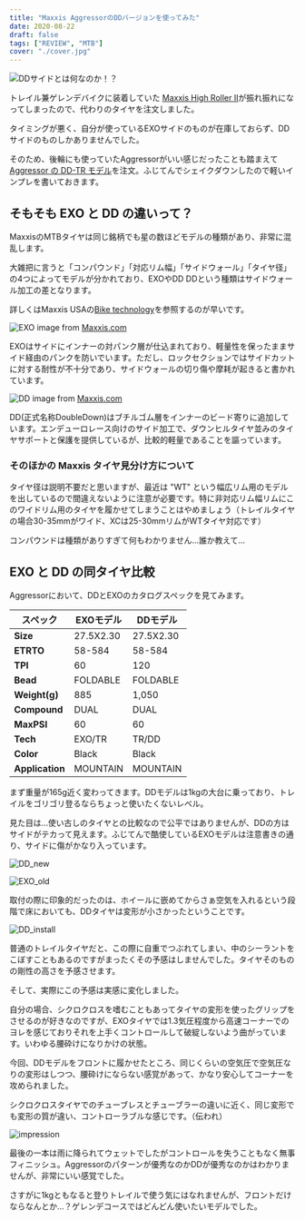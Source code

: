 ```yaml
---
title: "Maxxis AggressorのDDバージョンを使ってみた"
date: 2020-08-22
draft: false
tags: ["REVIEW", "MTB"]
cover: "./cover.jpg"
---
```


![DDサイドとは何なのか！？](./try_dd.jpg)

トレイル兼ゲレンデバイクに装着していた [Maxxis High Roller II](https://www.wiggle.jp/maxxis-high-roller-ii-62a-60a-exo-tr-650b-%e3%83%95%e3%82%a9%e3%83%bc%e3%83%ab%e3%83%87%e3%82%a3%e3%83%b3%e3%82%b0%e3%82%bf%e3%82%a4%e3%83%a4)が振れ振れになってしまったので、代わりのタイヤを注文しました。

タイミングが悪く、自分が使っているEXOサイドのものが在庫しておらず、DDサイドのものしかありませんでした。

そのため、後輪にも使っていたAggressorがいい感じだったことも踏まえて[Aggressor の DD-TR モデル](https://www.wiggle.jp/maxxis-aggressor-mtb-wt-%e3%82%bf%e3%82%a4%e3%83%a4-tr-dd)を注文。ふじてんでシェイクダウンしたので軽いインプレを書いておきます。

## そもそも EXO と DD の違いって？

MaxxisのMTBタイヤは同じ銘柄でも星の数ほどモデルの種類があり、非常に混乱します。

大雑把に言うと「コンパウンド」「対応リム幅」「サイドウォール」「タイヤ径」の4つによってモデルが分かれており、EXOやDD
DDという種類はサイドウォール加工の差となります。

詳しくはMaxxis USAの[Bike technology](https://www.maxxis.com/technology/bike-technology)を参照するのが早いです。

![EXO](./exo-protection.jpg)
image from [Maxxis.com](https://www.maxxis.com/)

EXOはサイドにインナーの対パンク層が仕込まれており、軽量性を保ったままサイド経由のパンクを防いでいます。ただし、ロックセクションではサイドカットに対する耐性が不十分であり、サイドウォールの切り傷や摩耗が起きると書かれています。

![DD](./doubledown-protection.jpg)
image from [Maxxis.com](https://www.maxxis.com/)

DD(正式名称DoubleDown)はブチルゴム層をインナーのビード寄りに追加しています。エンデューロレース向けのサイド加工で、ダウンヒルタイヤ並みのタイヤサポートと保護を提供しているが、比較的軽量であることを謳っています。

### そのほかの Maxxis タイヤ見分け方について

タイヤ径は説明不要だと思いますが、最近は "WT" という幅広リム用のモデルを出しているので間違えないように注意が必要です。特に非対応リム幅リムにこのワイドリム用のタイヤを履かせてしまうことはやめましょう（トレイルタイヤの場合30-35mmがワイド、XCは25-30mmリムがWTタイヤ対応です）

コンパウンドは種類がありすぎて何もわかりません…誰か教えて…

## EXO と DD の同タイヤ比較

Aggressorにおいて、DDとEXOのカタログスペックを見てみます。

| スペック        | EXOモデル | DDモデル  |
| --------------- | --------- | --------- |
| **Size**        | 27.5X2.30 | 27.5X2.30 |
| **ETRTO**       | 58-584    | 58-584    |
| **TPI**         | 60        | 120       |
| **Bead**        | FOLDABLE  | FOLDABLE  |
| **Weight(g)**   | 885       | 1,050     |
| **Compound**    | DUAL      | DUAL      |
| **MaxPSI**      | 60        | 60        |
| **Tech**        | EXO/TR    | TR/DD     |
| **Color**       | Black     | Black     |
| **Application** | MOUNTAIN  | MOUNTAIN  |

まず重量が165g近く変わってきます。DDモデルは1kgの大台に乗っており、トレイルをゴリゴリ登るならちょっと使いたくないレベル。

見た目は…使い古しのタイヤとの比較なので公平ではありませんが、DDの方はサイドがテカって見えます。ふじてんで酷使しているEXOモデルは注意書きの通り、サイドに傷がかなり入っています。

![DD_new](./dd_new.jpg)

![EXO_old](./exo_old.jpg)

取付の際に印象的だったのは、ホイールに嵌めてからさぁ空気を入れるという段階で床においても、DDタイヤは変形が小さかったということです。

![DD_install](./dd_install.jpg)

普通のトレイルタイヤだと、この際に自重でつぶれてしまい、中のシーラントをこぼすこともあるのですがまったくその予感はしませんでした。タイヤそのものの剛性の高さを予感させます。

そして、実際にこの予感は実感に変化しました。

自分の場合、シクロクロスを嗜むこともあってタイヤの変形を使ったグリップをさせるのが好きなのですが、EXOタイヤでは1.3気圧程度から高速コーナーでのヨレを感じておりそれを上手くコントロールして破綻しないよう曲がっています。いわゆる腰砕けになりかけの状態。

今回、DDモデルをフロントに履かせたところ、同じくらいの空気圧で空気圧なりの変形はしつつ、腰砕けにならない感覚があって、かなり安心してコーナーを攻められました。

シクロクロスタイヤでのチューブレスとチューブラーの違いに近く、同じ変形でも変形の質が違い、コントローラブルな感じです。（伝われ）

![impression](./wet_try.jpg)

最後の一本は雨に降られてウェットでしたがコントロールを失うこともなく無事フィニッシュ。Aggressorのパターンが優秀なのかDDが優秀なのかはわかりませんが、非常にいい感覚でした。

さすがに1kgともなると登りトレイルで使う気にはなれませんが、フロントだけならなんとか…？ゲレンデコースではどんどん使いたいモデルでした。

<LinkBox isAmazonLink url="https://www.amazon.co.jp/dp/B01D2ZFFCM/" />
